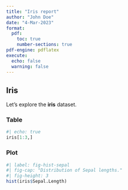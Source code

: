 ```yaml
---
title: "Iris report"
author: "John Doe"
date: "4-Mar-2023"
format:
  pdf:
    toc: true
    number-sections: true
pdf-engine: pdflatex
execute:
  echo: false
  warning: false
---
```


## Iris

Let's explore the **iris** dataset.

### Table

```r
#| echo: true
iris[1:3,]
```

### Plot

```r
#| label: fig-hist-sepal
#| fig-cap: "Distribution of Sepal lengths."
#| fig-height: 3
hist(iris$Sepal.Length)
```
